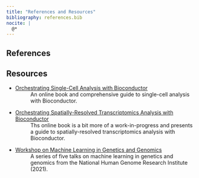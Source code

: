 ```yaml
---
title: "References and Resources"
bibliography: references.bib
nocite: |
  @*
---
```


## References

::: {#refs}
:::

## Resources

- [Orchestrating Single-Cell Analysis with Bioconductor](https://bioconductor.org/books/release/OSCA/) 
  : An online book and comprehensive guide to single-cell analysis with Bioconductor.
- [Orchestrating Spatially-Resolved Transcriptomics Analysis with Bioconductor](https://lmweber.org/OSTA-book/)
  : Ths online book is a bit more of a work-in-progress and presents a guide to spatially-resolved transcriptomics analysis with Bioconductor.
- [Workshop on Machine Learning in Genetics and Genomics](https://www.youtube.com/playlist?list=PL1ay9ko4A8slpiTxI_mmmRGxG5_JPhhEW)
  : A series of five talks on machine learning in genetics and genomics from the National Human Genome Research Institute (2021).
